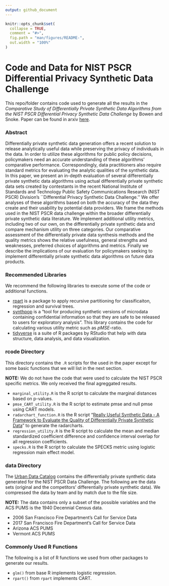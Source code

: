 ```yaml
---
output: github_document
---
```


<!-- README.md is generated from README.Rmd. Please edit that file -->

```r
knitr::opts_chunk$set(
  collapse = TRUE,
  comment = "#>",
  fig.path = "man/figures/README-",
  out.width = "100%"
)
```
# Code and Data for NIST PSCR Differential Privacy Synthetic Data Challenge

This repo/folder contains code used to generate all the results in the *Comparative Study of Differentially Private Synthetic Data Algorithms from the NIST PSCR Differential Privacy Synthetic Data Challenge* by Bowen and Snoke. Paper can be found in arxiv [here](https://arxiv.org/abs/1911.12704).

### Abstract
Differentially private synthetic data generation offers a recent solution to release analytically useful data while preserving the privacy of individuals in the data. In order to utilize these algorithms for public policy decisions, policymakers need an accurate understanding of these algorithms' comparative performance. Correspondingly, data practitioners also require standard metrics for evaluating the analytic qualities of the synthetic data. In this paper, we present an in-depth evaluation of several differentially private synthetic data algorithms using actual differentially private synthetic data sets created by contestants in the recent National Institute of Standards and Technology Public Safety Communications Research (NIST PSCR) Division's ``Differential Privacy Synthetic Data Challenge.'' We offer analyses of these algorithms based on both the accuracy of the data they create and their usability by potential data providers. We frame the methods used in the NIST PSCR data challenge within the broader differentially private synthetic data literature. We implement additional utility metrics, including two of our own, on the differentially private synthetic data and compare mechanism utility on three categories. Our comparative assessment of the differentially private data synthesis methods and the quality metrics shows the relative usefulness, general strengths and weaknesses, preferred choices of algorithms and metrics. Finally we describe the implications of our evaluation for policymakers seeking to implement differentially private synthetic data algorithms on future data products. 

### Recommended Libraries
We recommend the following libraries to execute some of the code or additional functions.

- [rpart](https://cran.r-project.org/web/packages/rpart/rpart.pdf) is a package to apply recursive partitioning for classificaiton, regression and survival trees.
- [synthpop](https://cran.r-project.org/web/packages/synthpop/synthpop.pdf) is a "tool for producing synthetic versions of microdata containing confidential information so that they are safe to be released to users for exploratory analysis". This library contains the code for calculating various utility metric such as *pMSE*-ratio. 
- [tidyverse](https://www.tidyverse.org/) is a suite of R packages by RStudio that help with data structure, data analysis, and data visualization.

### rcode Directory

This directory contains the `.R` scripts for the used in the paper except for some basic functions that we will list in the next section.

**NOTE:** We do not have the code that were used to calculate the NIST PSCR specific metrics. We only received the final agreggated results.

- `marginal_utility.R` is the R script to calculate the marginal distances based on p-values.
- `pmse_CART_utility.R` is the R script to estimate pmse and null pmse using CART models.
- `radarchart_function.R` is the R script "[Really Useful Synthetic Data - A Framework to Evaluate the Quality of Differentially Private Synthetic Data](https://arxiv.org/abs/2004.07740)" to generate the radarcharts.
- `regression_utility.R` is the R script to calculate the mean and median standardized coefficient difference and confidence interval overlap for all regression coefficients.
- `specks.R` is the R script to calculate the SPECKS metric using logistic regression main effect model.

### data Directory

The [Urban Data Catalog](https://datacatalog.urban.org/dataset/2018-differential-privacy-synthetic-data-challenge-datasets) contains the differentially private synthetic data generated for the NIST PSCR Data Challenge. The following are the data sets (original and the competitors' differentially private synthetic data). We compressed the data by team and by match due to the file size.

**NOTE:** The data contains only a subset of the possible variables and the ACS PUMS is the 1940 Decennial Census data.

- 2006 San Francisco Fire Department’s Call for Service Data
- 2017 San Francisco Fire Department’s Call for Service Data
- Arizona ACS PUMS
- Vermont ACS PUMS

### Commonly Used R Functions

The following is a list of R functions we used from other packages to generate our results.

- `glm()` from base R implements logistic regression.
- `rpart()` from `rpart` implements CART.





